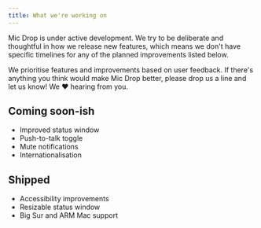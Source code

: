 ```yaml
---
title: What we're working on
---
```



<Panel>

Mic Drop is under active development. We try to be deliberate and thoughtful in how we release new features, which means we don't have specific timelines for any of the planned improvements listed below. 

We prioritise features and improvements based on user feedback. If there's anything you think would make Mic Drop better, please <Link href="mailto:support@getmicdrop.com">drop us a line</Link> and let us know! We ❤️ hearing from you.

</Panel>

<Panel gridTablet="1fr 1fr" verticalAlignment="top" className="roadmap">

<div>

## Coming soon-ish

- <NautilusIcon name="square" />Improved status window
- <NautilusIcon name="square" />Push-to-talk toggle
- <NautilusIcon name="square" />Mute notifications
- <NautilusIcon name="square" />Internationalisation

</div>

<div>

## Shipped
- <NautilusIcon name="check-square" color="green" />Accessibility improvements
- <NautilusIcon name="check-square" color="green" />Resizable status window
- <NautilusIcon name="check-square" color="green" />Big Sur and ARM Mac support

</div>

</Panel>

